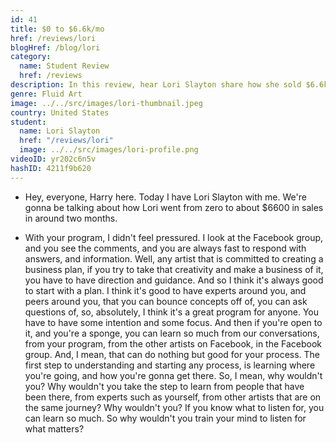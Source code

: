 ```yaml
---
id: 41
title: $0 to $6.6k/mo
href: /reviews/lori
blogHref: /blog/lori
category:
  name: Student Review
  href: /reviews
description: In this review, hear Lori Slayton share how she sold $6.6k of her original abstract fluid art in less than 60 days with her interactive fluid art workshops.
genre: Fluid Art
image: ../../src/images/lori-thumbnail.jpeg
country: United States
student:
  name: Lori Slayton
  href: "/reviews/lori"
  image: ../../src/images/lori-profile.png
videoID: yr202c6n5v
hashID: 4211f9b620
---
```


- Hey, everyone, Harry here. Today I have Lori Slayton with me. We're gonna be talking about how Lori went from zero to about $6600 in sales in around two months.

- With your program, I didn't feel pressured. I look at the Facebook group, and you see the comments, and you are always fast to respond with answers, and information. Well, any artist that is committed to creating a business plan, if you try to take that creativity and make a business of it, you have to have direction and guidance. And so I think it's always good to start with a plan. I think it's good to have experts around you, and peers around you, that you can bounce concepts off of, you can ask questions of, so, absolutely, I think it's a great program for anyone. You have to have some intention and some focus. And then if you're open to it, and you're a sponge, you can learn so much from our conversations, from your program, from the other artists on Facebook, in the Facebook group. And, I mean, that can do nothing but good for your process. The first step to understanding and starting any process, is learning where you're going, and how you're gonna get there. So, I mean, why wouldn't you? Why wouldn't you take the step to learn from people that have been there, from experts such as yourself, from other artists that are on the same journey? Why wouldn't you? If you know what to listen for, you can learn so much. So why wouldn't you train your mind to listen for what matters?
